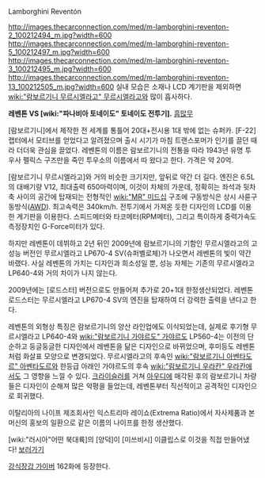 Lamborghini Reventón

http://images.thecarconnection.com/med/m-lamborghini-reventon-2_100212494_m.jpg?width=600
http://images.thecarconnection.com/med/m-lamborghini-reventon-5_100212497_m.jpg?width=600
http://images.thecarconnection.com/med/m-lamborghini-reventon-3_100212495_m.jpg?width=600
http://images.thecarconnection.com/med/m-lamborghini-reventon-13_100212505_m.jpg?width=600
실내 모습은 소재나 LCD 계기판을 제외하면 [[wiki:"람보르기니 무르시엘라고" 무르시엘라고]]와 많이 흡사하다. 

{{{#!html
<object width="425" height="349"><param name="movie" value="http://www.youtube.com/v/VHC94PR4ygs?fs=1&amp;hl=ja_JP"></param><param name="allowFullScreen" value="true"></param><param name="allowscriptaccess" value="always"></param><embed src="http://www.youtube.com/v/VHC94PR4ygs?fs=1&amp;hl=ja_JP" type="application/x-shockwave-flash" allowscriptaccess="always" allowfullscreen="true" width="425" height="349"></embed></object>
}}}

'''레벤톤 VS [wiki:"파나비아 토네이도" 토네이도 전투기].''' [[흠많무]]

[람보르기니]에서 제작한 전 세계를 통틀어 20대+전시용 1대 밖에 없는 슈퍼카. [F-22]랩터에서 모티브를 얻었다고 알려졌으며 출시 시기가 마침 트랜스포머가 인기를 끌던 때라 더더욱 관심을 끌었다. 레벤톤의 이름은 람보르기니의 전통을 따라 1943년 유명 투우사 펠릭스 구즈만을 죽인 투우소의 이름에서 따 왔다고 한다. 가격은 약 20억. 

[람보르기니 무르시엘라고]와 거의 비슷한 크기지만, 앞뒤로 약간 더 길다. 엔진은 6.5L의 대배기량 V12, 최대출력 650마력이며, 이것이 차체의 가운데, 정확히는 좌석과 뒷차축 사이의 공간에 탑재되는 전형적인 [[wiki:"MR" 미드십]] 구조에 구동방식은 상시 사륜구동방식([[AWD]]). 최고속력은 340km/h. 전투기에서 가져온 듯한 디자인의 LCD를 이용한 계기판을 이용한다. 스피드메터와 타코메터(RPM메터), 그리고 특이하게 중력가속도 측정장치인 G-Force미터가 있다. 

하지만 레벤톤이 데뷔하고 2년 뒤인 2009년에 람보르기니의 기함인 무르시엘라고의 고성능 버전인 무르시엘라고 LP670-4 SV(슈퍼벨로체)가 나오면서 레벤톤의 빛이 약간 바랬다. 사실 레벤톤의 가치는 디자인과 희소성일 뿐, 성능 자체는 기존의 무르시엘라고 LP640-4와 거의 차이가 나지 않는다.

2009년에는 [로드스터] 버전으로도 만들어져 추가로 20+1대 한정생산되었다. 레벤톤 로드스터는 무르시엘라고 LP670-4 SV의 엔진을 탑재하여 더 강력한 출력을 낸다고 한다.

레벤톤의 외형상 특징은 람보르기니의 양산 라인업에도 이식되었는데, 실제로 후기형 무르시엘라고 LP640-4와 [[wiki:"람보르기니 가야르도" 가야르도]] LP560-4는 이전의 단순하고 둥글둥글한 디자인에서 레벤톤을 닮은 디자인으로 바뀌었으며, 후미등도 레벤톤처럼 화살표 모양으로 변경되었다. 무르시엘라고의 후속인 [[wiki:"람보르기니 아벤타도르" 아벤타도르]]와 한등급 아래인 가야르도의 후속 [[wiki:"람보르기니 우라칸" 우라칸]]에서도 그 영향을 느낄 수 있다. [[크라이슬러]]를 거쳐 [[아우디]]에 매각된 후의 람보르기니 차량들은 디자인이 순해져 많은 악평을 들었는데, 레벤톤부터 직선적이고 공격적인 디자인으로 회귀했다. 

이탈리아의 나이프 제조회사인 익스트리마 레이쇼(Extrema Ratio)에서 자사제품과 본 머신의 홍보의 일환으로 같은 이름의 나이프를 한정 생산했다.

[wiki:"러시아"어떤 북대륙]의 [양덕]이 [미쓰비시] 이클립스로 이것을 직접 만들어냈다! [http://www.segye.com/Articles/Car/Business/Article.asp?aid=20120910022986&subctg1=&subctg2=&OutUrl=naver 보러가기]

[[강식장갑 가이버]] 162화에 등장한다.
